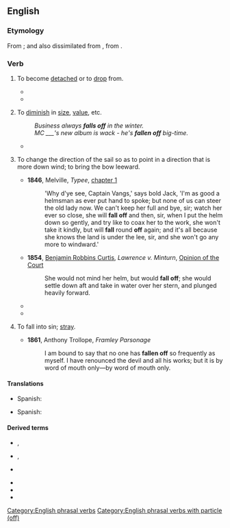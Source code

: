 {{also|falloff|fall-off}}
==English==

===Etymology===
From {{af|en|fall|off|nocat=1}}; and also dissimilated from {{der|en|enm|offallen|t=to destroy, defeat, ruin, fail}}, from {{der|en|ang|offeallan|t=to fall upon, destroy}}.

===Verb===
{{en-verb|fall<,,fell,fallen> off}}

# {{lb|en|transitive|and|intransitive}} To become [[detached]] or to [[drop]] from.
#: {{ux|en|A button '''fell off''' my coat.}}
#* {{quote-text|en|year=1900|author=L. Frank Baum|title=The Wonderful Wizard of Oz|chapter=23|passage=Dorothy stood up and found she was in her stocking-feet. For the Silver Shoes had '''fallen off''' in her flight through the air, and were lost forever in the desert.}}
#* {{quote-journal|en|year=1960|month=December|title=Talking of Trains: B.R. safety in 1959|journal=Trains Illustrated|page=708|text=There were, however, 34 deaths among passengers in movement accidents, due mainly to misadventure and carelessness when entering and leaving trains in motion, '''falling off''' platforms and out of carriages, and opening and closing carriage doors.}}
# {{lb|en|intransitive}} To [[diminish]] in [[size]], [[value]], etc.
#: ''Business always '''falls off''' in the winter.''
#: ''MC ___'s new album is wack - he's '''fallen off''' big-time.''
#* {{quote-av|en|year=2021|author={{w|Lil Nas X}}|title=THE MONTERO SHOW|url=https://www.youtube.com/watch?v=TZ0-Cdtj4KU|text="Ratio. YoungBoy is better." "What?" "Make better music. You '''fell off'''."}}
# {{lb|en|nautical}} To change the direction of the sail so as to point in a direction that is more down wind; to bring the bow leeward.
#* '''1846''', Melville, ''Typee'', [[s:Typee/Chapter 1|chapter 1]]
#*: 'Why d'ye see, Captain Vangs,' says bold Jack, 'I'm as good a helmsman as ever put hand to spoke; but none of us can steer the old lady now. We can't keep her full and bye, sir; watch her ever so close, she will '''fall off''' and then, sir, when I put the helm down so gently, and try like to coax her to the work, she won't take it kindly, but will '''fall''' round '''off''' again; and it's all because she knows the land is under the lee, sir, and she won't go any more to windward.'
#* '''1854''', [[w:Benjamin Robbins Curtis|Benjamin Robbins Curtis]], ''Lawrence v. Minturn'', [[s:Lawrence v. Minturn/Opinion of the Court|Opinion of the Court]]
#*: She would not mind her helm, but would '''fall off'''; she would settle down aft and take in water over her stern, and plunged heavily forward.
#* {{quote-book|1=en|year=1886|translator=H.L. Br&aelig;kstad|author=Peter Christen Asbj&oslash;rnsen|authorlink=Peter Christen Asbj&oslash;rnsen|title=Folk and Fairy Tales|page=182|passage=The pilot-boy, who was on the look-out forward, and was keeping the boat from '''falling off''' by using the starboard oar, as the current went in a westerly direction, answered that he thought "it went a little easier forward."}}
#* {{quote-book|en|year=1898|author=Kipling|title=[[s:The Burning of the Sarah Sands|The Burning of the Sarah Sands]]|passage=There was the constant danger of the ship, now- broadside on to the heavy seas, '''falling off''' before the heavy wind, and leading the flames forward again.}}
# {{lb|en|intransitive}} To fall into sin; [[stray]].
#* '''1861''', Anthony Trollope, ''Framley Parsonage''
#*: I am bound to say that no one has '''fallen off''' so frequently as myself. I have renounced the devil and all his works; but it is by word of mouth only—by word of mouth only.

====Translations====
{{trans-top|To become detached or to drop from.}}
* Spanish: {{t+|es|caer}}
{{trans-mid}}
{{trans-bottom}}

{{trans-top|To diminish in size, value, etc.}}
* Spanish: {{t+|es|caer}}
{{trans-mid}}
{{trans-bottom}}

{{trans-top|To change the direction of the sail so as to point in a direction that is more down wind; to bring the bow leeward.}}
{{trans-mid}}
{{trans-bottom}}

====Derived terms====
{{rel-top|Terms derived from ''fall off''}}
* {{l|en|falling off}}, {{l|en|falling-off}}<!--noun-->
* {{l|en|fall-off}}, {{l|en|falloff}}<!--noun-->
* {{l|en|fall off the back of a lorry}}
{{rel-mid}}
* {{l|en|fall off the turnip truck}}
* {{l|en|fall off the wagon}}
* {{l|en|the wheels fell off}}<!--figurative sense is idiomatic-->
{{rel-bottom}}

[[Category:English phrasal verbs]]
[[Category:English phrasal verbs with particle (off)]]